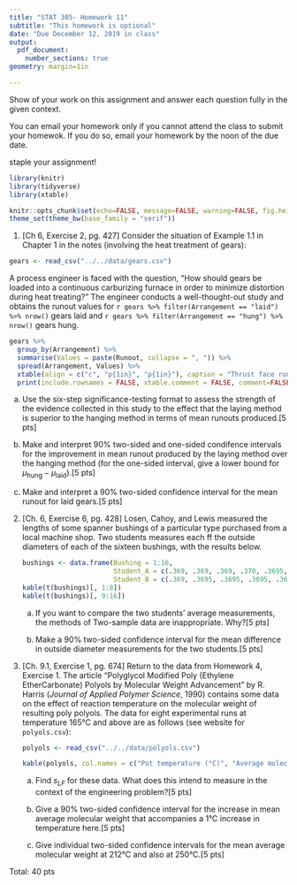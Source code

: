 ```yaml
---
title: "STAT 305- Homework 11"
subtitle: "This homework is optional"
date: "Due December 12, 2019 in class"
output: 
  pdf_document:
    number_sections: true
geometry: margin=1in

---
```

\begin{center}\emph{I will drop the lowest HW grade. So, this homework is optional to turn in}\end{center}

Show \textbf{all} of your work on this assignment and answer each question fully in the given context.

\emph{Note:}You can email your homework only if you cannot attend the class to submit your homewok. If you do so, email your homework by the noon of the due date. 


\emph{Please} staple your assignment!

```r
library(knitr)
library(tidyverse)
library(xtable)

knitr::opts_chunk$set(echo=FALSE, message=FALSE, warning=FALSE, fig.height = 2)
theme_set(theme_bw(base_family = "serif"))
```

1. [Ch 6, Exercise 2, pg. 427] Consider the situation of Example 1.1 in Chapter 1 in the notes (involving the heat treatment of gears):

```r
gears <- read_csv("../../data/gears.csv")
```
A process engineer is faced with the question, "How should gears be loaded into a continuous carburizing furnace in order to minimize distortion during heat treating?" The engineer conducts a well-thought-out study and obtains the runout values for `r gears %>% filter(Arrangement == "laid") %>% nrow()` gears laid and `r gears %>% filter(Arrangement == "hung") %>% nrow()` gears hung.

```r
gears %>%
  group_by(Arrangement) %>%
  summarise(Values = paste(Runout, collapse = ", ")) %>%
  spread(Arrangement, Values) %>%
  xtable(align = c("c", "p{1in}", "p{1in}"), caption = "Thrust face runouts (.0001 in.)") %>%
  print(include.rownames = FALSE, xtable.comment = FALSE, comment=FALSE)
```
     
  a) Use the six-step significance-testing format to assess the strength of the evidence collected in this study to the effect that the laying method is superior to the hanging method in terms of mean runouts produced.[5 pts]
    
  b) Make and interpret 90% two-sided and one-sided condifence intervals for the improvement in mean runout produced by the laying method over the hanging method (for the one-sided interval, give a lower bound for $\mu_{\text{hung}} - \mu_{\text{laid}}$).[5 pts]
    
  c) Make and interpret a 90% two-sided confidence interval for the mean runout for laid gears.[5 pts]
    
  
    
    
2. [Ch. 6, Exercise 6, pg. 428] Losen, Cahoy, and Lewis measured the lengths of some spanner bushings of a particular type purchased from a local machine shop. Two students measures each ff the outside diameters of each of the sixteen bushings, with the results below.

    ```r
    bushings <- data.frame(Bushing = 1:16,
                           Student_A = c(.369, .369, .369, .370, .3695, .370, .3695, .369, .369, .3695, .369, .369, .3695, .37, .369, .369),
                           Student_B = c(.369, .3695, .3695, .3695, .3695, .37, .37, .369, .37, .369, .3695, .3695, .369, .3695, .369, .369))   
    kable(t(bushings)[, 1:8])
    kable(t(bushings)[, 9:16])
    ```
    
    a) If you want to compare the two students' average measurements, the methods of Two-sample data are inappropriate. Why?[5 pts]
    
    b) Make a 90% two-sided confidence interval for the mean difference in outside diameter measurements for the two students.[5 pts]
    
<!-- 1. [Ch. 6, Exercise 10, pg. 429] T. Johnson tested properties of several brands of 10 lb test monofilament fishing line. Part of his study involved measuring the stretch of a fixed length of line under a 3.5 kg load. Test results for three pieaces of two of the brands follow. The units are cm., and it it fair to assume stretch of a fixed length of line under a 3.5 kg follows a normal distribution. -->

<!--     ```{r} -->
<!--     stretch <- data.frame(Brand_B = c(.86, .88, .88), -->
<!--                           Brand_D = c(1.06, 1.02, 1.04)) -->
<!--     kable(stretch) -->
<!--     ``` -->

<!--     e) Compare the Brand B and Brand D mean stretch values using a appropriate 90% two-sided confidence interval. Does this interval give clear indication of a difference in mean stretch values for the two brands? -->
<!--     f) Carry out a formal significance test of the hypothesis that the two brands have the same mean stretch values. Does the concludion you reach here agree with your answer to part e)? -->


3. [Ch. 9.1, Exercise 1, pg. 674] Return to the data from Homework 4, Exercise 1. The article "Polyglycol Modified Poly (Ethylene EtherCarbonate) Polyols by Molecular Weight Advancement" by R. Harris (*Journal of Applied Polymer Science*, 1990) contains some data on the effect of reaction temperature on the molecular weight of resulting poly polyols. The data for eight experimental runs at temperature 165°C and above are as follows (see website for `polyols.csv`):

    ```r
    polyols <- read_csv("../../data/polyols.csv")
    
    kable(polyols, col.names = c("Pot temperature (°C)", "Average molecular weight"))
    ```
    
    a) Find $s_{LF}$ for these data. What does this intend to measure in the context of the engineering problem?[5 pts]
    
    c) Give a 90% two-sided confidence interval for the increase in mean average molecular weight that accompanies a 1°C increase in temperature here.[5 pts]
    
    d) Give individual two-sided confidence intervals for the mean average molecular weight at 212°C and also at 250°C.[5 pts]
    
Total: 40 pts